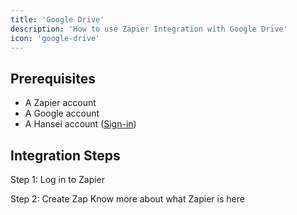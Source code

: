 ```yaml
---
title: 'Google Drive'
description: 'How to use Zapier Integration with Google Drive'
icon: 'google-drive'
---
```

## Prerequisites

- A Zapier account 
- A Google account
- A Hansei account ([Sign-in](https://hansei.app/login))

## Integration Steps

Step 1: Log in to Zapier 

Step 2: Create Zap 
Know more about what Zapier is here
